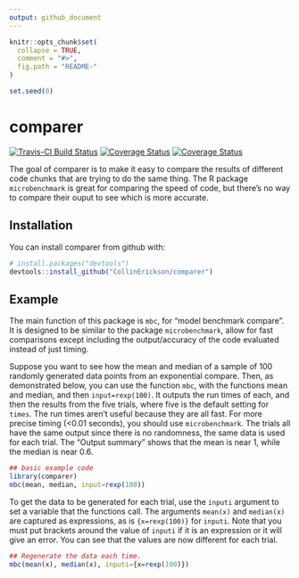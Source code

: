 ```yaml
---
output: github_document
---
```


<!-- README.md is generated from README.Rmd. Please edit that file -->

```r
knitr::opts_chunk$set(
  collapse = TRUE,
  comment = "#>",
  fig.path = "README-"
)
```

```r
set.seed(0)

```

# comparer

[![Travis-CI Build Status](https://travis-ci.org/CollinErickson/comparer.svg?branch=master)](https://travis-ci.org/CollinErickson/comparer)
[![Coverage Status](https://img.shields.io/codecov/c/github/CollinErickson/comparer/master.svg)](https://codecov.io/github/CollinErickson/comparer?branch=master)
[![Coverage Status](https://img.shields.io/coveralls/CollinErickson/comparer.svg)](https://coveralls.io/r/CollinErickson/comparer?branch=master)

The goal of comparer is to make it easy to compare the results of different code
chunks that are trying to do the same thing.
The R package `microbenchmark` is great for comparing the speed of code,
but there's no way to compare their ouput to see which is more accurate.

## Installation

You can install comparer from github with:

```r
# install.packages("devtools")
devtools::install_github("CollinErickson/comparer")
```

## Example

The main function of this package is `mbc`, for "model benchmark compare".
It is designed to be similar to the package `microbenchmark`,
allow for fast comparisons except including the output/accuracy of the
code evaluated instead of just timing.


Suppose you want to see how the mean and median of a sample of 100 randomly
generated data points from an exponential compare.
Then, as demonstrated below, you can use the function `mbc`,
with the functions mean and median, and then `input=rexp(100)`.
It outputs the run times of each, and then the results from the
five trials, where five is the default setting for `times`.
The run times aren't useful because they are all fast.
For more precise timing (<0.01 seconds), you should use `microbenchmark`.
The trials all have the same output since there is no randomness,
the same data is used for each trial.
The "Output summary" shows that the mean is near 1, while the median
is near 0.6.

```r
## basic example code
library(comparer)
mbc(mean, median, input=rexp(100))
```

To get the data to be generated for each trial,
use the `inputi` argument to set a variable that the 
functions call.
The arguments `mean(x)` and `median(x)` are captured as expressions,
as is `{x=rexp(100)}` for `inputi`. Note that you must put brackets around
the value of `inputi` if it is an expression or it will give an error.
You can see that the values are now different for each trial.

```r
## Regenerate the data each time.
mbc(mean(x), median(x), inputi={x=rexp(100)})
```
